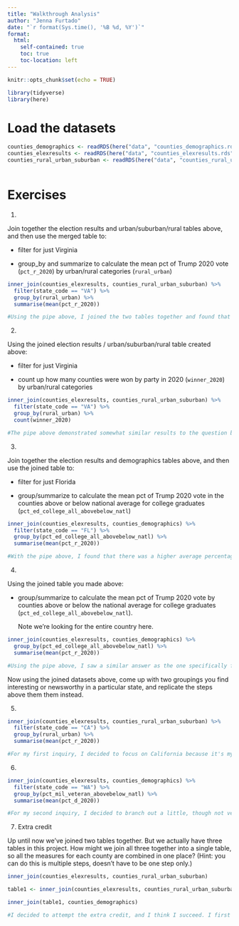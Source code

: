 ```yaml
---
title: "Walkthrough Analysis"
author: "Jenna Furtado"
date: "`r format(Sys.time(), '%B %d, %Y')`"
format:
  html:
    self-contained: true
    toc: true
    toc-location: left
---
```


```r
knitr::opts_chunk$set(echo = TRUE)

library(tidyverse)
library(here)

```

# Load the datasets

```r

counties_demographics <- readRDS(here("data", "counties_demographics.rds"))
counties_elexresults <- readRDS(here("data", "counties_elexresults.rds"))
counties_rural_urban_suburban <- readRDS(here("data", "counties_rural_urban_suburban.rds"))



```

# Exercises

1)  

Join together the election results and urban/suburban/rural tables above, and then use the merged table to:

-   filter for just Virginia

-   group_by and summarize to calculate the mean pct of Trump 2020 vote (`pct_r_2020`) by urban/rural categories (`rural_urban`)

```r

inner_join(counties_elexresults, counties_rural_urban_suburban) %>% 
  filter(state_code == "VA") %>% 
  group_by(rural_urban) %>% 
  summarise(mean(pct_r_2020))

#Using the pipe above, I joined the two tables together and found that in Virginia, the average percentage of votes for Trump in 2020 increased the more rural the county was.
```

2)  

Using the joined election results / urban/suburban/rural table created above:

-   filter for just Virginia

-   count up how many counties were won by party in 2020 (`winner_2020`) by urban/rural categories

```r

inner_join(counties_elexresults, counties_rural_urban_suburban) %>% 
  filter(state_code == "VA") %>% 
  group_by(rural_urban) %>% 
  count(winner_2020)

#The pipe above demonstrated somewhat similar results to the question before, although the count saw that there were 22 Republicans that won in large fringe areas and 22 Democrats that won. I thought that this was interesting, especially because the disparities between parties in the more rural areas.
```

3)  

Join together the election results and demographics tables above, and then use the joined table to:

-   filter for just Florida

-   group/summarize to calculate the mean pct of Trump 2020 vote in the counties above or below national average for college graduates (`pct_ed_college_all_abovebelow_natl`)

```r

inner_join(counties_elexresults, counties_demographics) %>% 
  filter(state_code == "FL") %>% 
  group_by(pct_ed_college_all_abovebelow_natl) %>% 
  summarise(mean(pct_r_2020))

#With the pipe above, I found that there was a higher average percentage of Republican votes in 2020 in counties that were below the national average for college graduates. 
```

4)  

Using the joined table you made above:

-   group/summarize to calculate the mean pct of Trump 2020 vote by counties above or below the national average for college graduates (`pct_ed_college_all_abovebelow_natl`).

    Note we're looking for the entire country here.

```r

inner_join(counties_elexresults, counties_demographics) %>% 
  group_by(pct_ed_college_all_abovebelow_natl) %>% 
  summarise(mean(pct_r_2020))

#Using the pipe above, I saw a similar answer as the one specifically for Florida reflected in all fifty states. In counties with the below the national average of college graduates, the percentage of people who voted Republican was higher. 
```

Now using the joined datasets above, come up with two groupings you find interesting or newsworthy in a particular state, and replicate the steps above them them instead.

5)  

```r

inner_join(counties_elexresults, counties_rural_urban_suburban) %>% 
  filter(state_code == "CA") %>% 
  group_by(rural_urban) %>% 
  summarise(mean(pct_r_2020))

#For my first inquiry, I decided to focus on California because it's my home state. California is known for being heavily democratic, although like many other states, it is much more republican in rural areas. That was my assumption. To look further into, I decided to group by the average percentage of people that voted republican and found that while my original assumption was correct, a hefty chunk (30%) of people still voted Republican in more urban areas.
```

6)  

```r

inner_join(counties_elexresults, counties_demographics) %>% 
  filter(state_code == "WA") %>% 
  group_by(pct_mil_veteran_abovebelow_natl) %>% 
  summarise(mean(pct_d_2020))

#For my second inquiry, I decided to branch out a little, though not very far since I picked another state on the west coast, Washington. For this, I was interested in looking at counties through the demographic of military veterans. There is a stereotype that veterans tend to vote more conservative, and I wanted to see if that rang true in Washington (though it is a more liberal state, so maybe I should have looked at Tennessee). I looked specifically at the average percentage of people that voted democratic, and found that while it was less than those who voted republican, it is much closer to half of the population. Again, if I tried this again I would look a more conservative state to see if it had the same results.

```

7)  Extra credit

Up until now we've joined two tables together. But we actually have three tables in this project. How might we join all three together into a single table, so all the measures for each county are combined in one place? (Hint: you can do this is multiple steps, doesn't have to be one step only.)

```r


inner_join(counties_elexresults, counties_rural_urban_suburban)

table1 <- inner_join(counties_elexresults, counties_rural_urban_suburban)

inner_join(table1, counties_demographics)

#I decided to attempt the extra credit, and I think I succeed. I first joined the first two tables together, then labeled that join "table1." From there, I joined "table1" and the final table together. When I ran the code, I believe that all of the columns were successfully put in the merged table, though I may be wrong.
```
